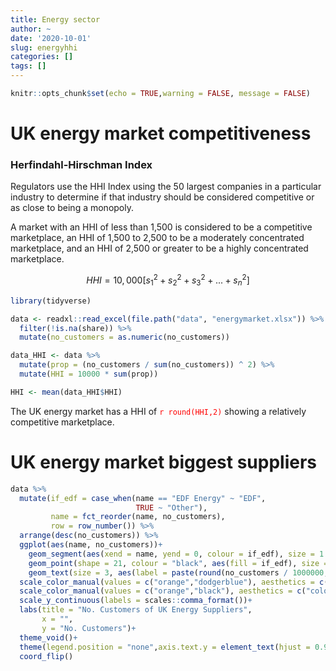 ```yaml
---
title: Energy sector
author: ~
date: '2020-10-01'
slug: energyhhi
categories: []
tags: []
---
```


```r
knitr::opts_chunk$set(echo = TRUE,warning = FALSE, message = FALSE)
```



# UK energy market competitiveness

### Herfindahl-Hirschman Index

Regulators use the HHI Index using the 50 largest companies in a particular industry to determine if that industry should be considered competitive or as close to being a monopoly.

A market with an HHI of less than 1,500 is considered to be a competitive marketplace, an HHI of 1,500 to 2,500 to be a moderately concentrated marketplace, and an HHI of 2,500 or greater to be a highly concentrated marketplace.



$$HHI = 10,000 [s^2_1+s^2_2+s^2_3+...+s^2_n]$$


```r
library(tidyverse)
```

```r
data <- readxl::read_excel(file.path("data", "energymarket.xlsx")) %>%
  filter(!is.na(share)) %>%
  mutate(no_customers = as.numeric(no_customers))

data_HHI <- data %>%
  mutate(prop = (no_customers / sum(no_customers)) ^ 2) %>%
  mutate(HHI = 10000 * sum(prop))

HHI <- mean(data_HHI$HHI)

```

The UK energy market has a HHI of <a><span style="color: red;">`r round(HHI,2)`</span></a> showing a relatively competitive marketplace. 



# UK energy market biggest suppliers

```r
data %>% 
  mutate(if_edf = case_when(name == "EDF Energy" ~ "EDF",
                            TRUE ~ "Other"),
         name = fct_reorder(name, no_customers),
         row = row_number()) %>% 
  arrange(desc(no_customers)) %>% 
  ggplot(aes(name, no_customers))+
    geom_segment(aes(xend = name, yend = 0, colour = if_edf), size = 1.5) +
    geom_point(shape = 21, colour = "black", aes(fill = if_edf), size = 12) +
    geom_text(size = 3, aes(label = paste(round(no_customers / 1000000, 1), "m", sep = "")))+
  scale_color_manual(values = c("orange","dodgerblue"), aesthetics = c("fill"))+
  scale_color_manual(values = c("orange","black"), aesthetics = c("colour"))+
  scale_y_continuous(labels = scales::comma_format())+
  labs(title = "No. Customers of UK Energy Suppliers",
       x = "",
       y = "No. Customers")+
  theme_void()+
  theme(legend.position = "none",axis.text.y = element_text(hjust = 0.95))+
  coord_flip()

```

